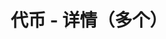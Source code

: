---
title: '代币 - 详情（多个）'
openapi: '/cn/api-reference/openapi-cn.json GET /token/{chain}/token/multi'
---